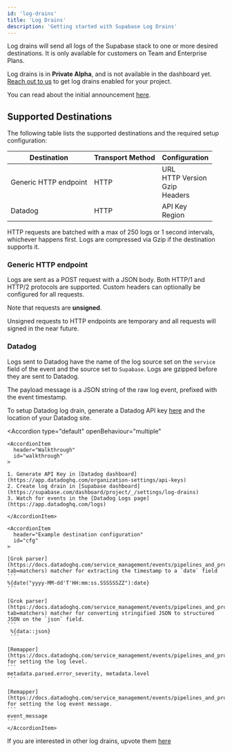 ```yaml
---
id: 'log-drains'
title: 'Log Drains'
description: 'Getting started with Supabase Log Drains'
---
```


Log drains will send all logs of the Supabase stack to one or more desired destinations. It is only available for customers on Team and Enterprise Plans.

<Admonition type="note">

Log drains is in **Private Alpha**, and is not available in the dashboard yet. [Reach out to us](https://forms.supabase.com/logdrains) to get log drains enabled for your project.

You can read about the initial announcement [here](https://github.com/orgs/supabase/discussions/26650).

</Admonition>

## Supported Destinations

The following table lists the supported destinations and the required setup configuration:

| Destination           | Transport Method | Configuration                                     |
| --------------------- | ---------------- | ------------------------------------------------- |
| Generic HTTP endpoint | HTTP             | URL <br /> HTTP Version <br/> Gzip <br /> Headers |
| Datadog               | HTTP             | API Key <br /> Region                             |

HTTP requests are batched with a max of 250 logs or 1 second intervals, whichever happens first. Logs are compressed via Gzip if the destination supports it.

### Generic HTTP endpoint

Logs are sent as a POST request with a JSON body. Both HTTP/1 and HTTP/2 protocols are supported.
Custom headers can optionally be configured for all requests.

Note that requests are **unsigned**.

<Admonition type="note">
  Unsigned requests to HTTP endpoints are temporary and all requests will signed in the near future.
</Admonition>

### Datadog

Logs sent to Datadog have the name of the log source set on the `service` field of the event and the source set to `Supabase`. Logs are gzipped before they are sent to Datadog.

The payload message is a JSON string of the raw log event, prefixed with the event timestamp.

To setup Datadog log drain, generate a Datadog API key [here](https://app.datadoghq.com/organization-settings/api-keys) and the location of your Datadog site.

<Accordion
  type="default"
  openBehaviour="multiple"
>
    <AccordionItem
      header="Walkthrough"
      id="walkthrough"
    >

    1. Generate API Key in [Datadog dashboard](https://app.datadoghq.com/organization-settings/api-keys)
    2. Create log drain in [Supabase dashboard](https://supabase.com/dashboard/project/_/settings/log-drains)
    3. Watch for events in the [Datadog Logs page](https://app.datadoghq.com/logs)

    </AccordionItem>

    <AccordionItem
      header="Example destination configuration"
      id="cfg"
    >

    [Grok parser](https://docs.datadoghq.com/service_management/events/pipelines_and_processors/grok_parser?tab=matchers) matcher for extracting the timestamp to a `date` field
    ```
    %{date("yyyy-MM-dd'T'HH:mm:ss.SSSSSSZZ"):date}
    ```

    [Grok parser](https://docs.datadoghq.com/service_management/events/pipelines_and_processors/grok_parser?tab=matchers) matcher for converting stringified JSON to structured JSON on the `json` field.
    ```
     %{data::json}
     ```

    [Remapper](https://docs.datadoghq.com/service_management/events/pipelines_and_processors/remapper) for setting the log level.
    ```
    metadata.parsed.error_severity, metadata.level
    ```

    [Remapper](https://docs.datadoghq.com/service_management/events/pipelines_and_processors/remapper) for setting the log event message.
    ```
    event_message
    ```
    </AccordionItem>

</Accordion>

If you are interested in other log drains, upvote them [here](https://github.com/orgs/supabase/discussions/28324)
